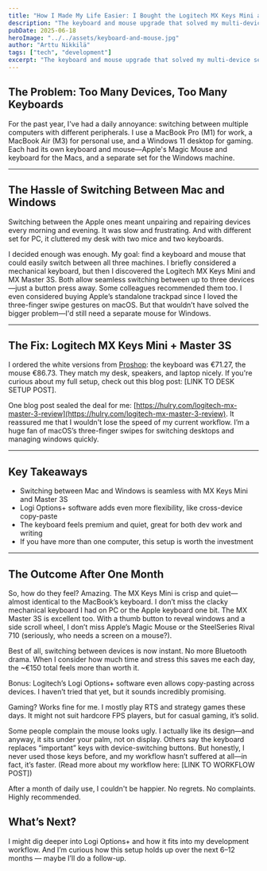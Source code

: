 ```yaml
---
title: "How I Made My Life Easier: I Bought the Logitech MX Keys Mini and Master 3S"
description: "The keyboard and mouse upgrade that solved my multi-device setup — Logitech MX Keys Mini and Master 3S in daily use."
pubDate: 2025-06-18
heroImage: "../../assets/keyboard-and-mouse.jpg"
author: "Arttu Nikkilä"
tags: ["tech", "development"]
excerpt: "The keyboard and mouse upgrade that solved my multi-device setup — Logitech MX Keys Mini and Master 3S in daily use. No more chaos, no more pain."
---
```


## The Problem: Too Many Devices, Too Many Keyboards

For the past year, I've had a daily annoyance: switching between multiple computers with different peripherals. I use a MacBook Pro (M1) for work, a MacBook Air (M3) for personal use, and a Windows 11 desktop for gaming. Each had its own keyboard and mouse—Apple's Magic Mouse and keyboard for the Macs, and a separate set for the Windows machine.

---

## The Hassle of Switching Between Mac and Windows

Switching between the Apple ones meant unpairing and repairing devices every morning and evening. It was slow and frustrating. And with different set for PC, it cluttered my desk with two mice and two keyboards.

I decided enough was enough. My goal: find a keyboard and mouse that could easily switch between all three machines. I briefly considered a mechanical keyboard, but then I discovered the Logitech MX Keys Mini and MX Master 3S. Both allow seamless switching between up to three devices—just a button press away. Some colleagues recommended them too. I even considered buying Apple’s standalone trackpad since I loved the three-finger swipe gestures on macOS. But that wouldn’t have solved the bigger problem—I'd still need a separate mouse for Windows.

---

## The Fix: Logitech MX Keys Mini + Master 3S

I ordered the white versions from [Proshop](https://proshop.fi): the keyboard was €71.27, the mouse €86.73. They match my desk, speakers, and laptop nicely. If you're curious about my full setup, check out this blog post: [LINK TO DESK SETUP POST].

One blog post sealed the deal for me: [https://hulry.com/logitech-mx-master-3-review](https://hulry.com/logitech-mx-master-3-review). It reassured me that I wouldn't lose the speed of my current workflow. I’m a huge fan of macOS’s three-finger swipes for switching desktops and managing windows quickly.

---

## Key Takeaways

- Switching between Mac and Windows is seamless with MX Keys Mini and Master 3S
- Logi Options+ software adds even more flexibility, like cross-device copy-paste
- The keyboard feels premium and quiet, great for both dev work and writing
- If you have more than one computer, this setup is worth the investment

---

## The Outcome After One Month

So, how do they feel? Amazing. The MX Keys Mini is crisp and quiet—almost identical to the MacBook’s keyboard. I don’t miss the clacky mechanical keyboard I had on PC or the Apple keyboard one bit. The MX Master 3S is excellent too. With a thumb button to reveal windows and a side scroll wheel, I don’t miss Apple’s Magic Mouse or the SteelSeries Rival 710 (seriously, who needs a screen on a mouse?).

Best of all, switching between devices is now instant. No more Bluetooth drama. When I consider how much time and stress this saves me each day, the ~€150 total feels more than worth it.

Bonus: Logitech’s Logi Options+ software even allows copy-pasting across devices. I haven’t tried that yet, but it sounds incredibly promising.

Gaming? Works fine for me. I mostly play RTS and strategy games these days. It might not suit hardcore FPS players, but for casual gaming, it’s solid.

Some people complain the mouse looks ugly. I actually like its design—and anyway, it sits under your palm, not on display. Others say the keyboard replaces “important” keys with device-switching buttons. But honestly, I never used those keys before, and my workflow hasn’t suffered at all—in fact, it’s faster. (Read more about my workflow here: [LINK TO WORKFLOW POST])

After a month of daily use, I couldn't be happier. No regrets. No complaints. Highly recommended.

## What’s Next?

I might dig deeper into Logi Options+ and how it fits into my development workflow. And I’m curious how this setup holds up over the next 6–12 months — maybe I’ll do a follow-up.
